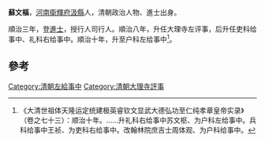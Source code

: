 '''蘇文樞'''，[[河南|河南]][[衛輝府|衛輝府]][[汲縣|汲縣]]人，清朝政治人物、進士出身。

順治三年，登[[進士|進士]]，授行人司行人。順治八年，升任大理寺左评事，后升任吏科给事中、礼科右给事中。順治十年，升至户科左给事中<ref>《大清世祖体天隆运定统建极英睿钦文显武大德弘功至仁纯孝章皇帝实录》（卷之七十三）：顺治十年。……升礼科右给事中苏文枢、为户科左给事中。兵科给事中王祯、为吏科右给事中。改翰林院庶吉士周体观、为户科给事中。</ref>。

==參考==
{{reflist}}
{{清朝人物小作品}}
{{顺治三年丙戌科殿试金榜}}
[[Category:清朝左給事中|Category:清朝左給事中]]
[[Category:清朝大理寺評事|Category:清朝大理寺評事]]